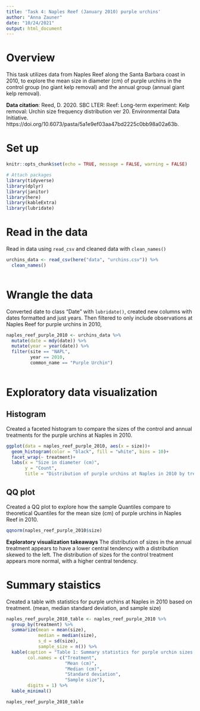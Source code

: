 ```yaml
---
title: 'Task 4: Naples Reef (January 2010) purple urchins'
author: "Anna Zauner"
date: "10/24/2021"
output: html_document
---
```


# Overview 

This task utilizes data from Naples Reef along the Santa Barbara coast in 2010, to explore the mean size in diameter (cm) of purple urchins in the control group (no giant kelp removal) and the annual group (annual giant kelp removal).

**Data citation**: Reed, D. 2020. SBC LTER: Reef: Long-term experiment: Kelp removal: Urchin size frequency distribution ver 20. Environmental Data Initiative. https://doi.org/10.6073/pasta/5a1e9ef03aa47bd2225c0bb98a02a63b. 

# Set up

```r
knitr::opts_chunk$set(echo = TRUE, message = FALSE, warning = FALSE)

# Attach packages
library(tidyverse)
library(dplyr)
library(janitor)
library(here)
library(kableExtra)
library(lubridate)

```

# Read in the data

Read in data using `read_csv` and cleaned data with `clean_names()`

```r
urchins_data <- read_csv(here("data", "urchins.csv")) %>% 
  clean_names()
  
```

# Wrangle the data

Converted date to class "Date" with `lubridate()`, created new columns with dates formatted and just years. Then filtered to only include observations at Naples Reef for purple urchins in 2010,

```r
naples_reef_purple_2010 <- urchins_data %>% 
  mutate(date = mdy(date)) %>% 
  mutate(year = year(date)) %>% 
  filter(site == "NAPL", 
         year == 2010, 
         common_name == "Purple Urchin") 
  
```

# Exploratory data visualization

## Histogram

Created a faceted histogram to compare the sizes of the control and annual treatments for the purple urchins at Naples in 2010. 

```r
ggplot(data = naples_reef_purple_2010, aes(x = size))+
  geom_histogram(color = "black", fill = "white", bins = 10)+
  facet_wrap(~ treatment)+
  labs(x = "Size in diameter (cm)",
       y = "Count",
       title = "Distribution of purple urchins at Naples in 2010 by treatment (ZAUNER)")

```


## QQ plot

Created a QQ plot to explore how the sample Quantiles compare to theoretical Quantiles for the mean size (cm) of purple urchins in Naples Reef in 2010.

```r
qqnorm(naples_reef_purple_2010$size)
```

**Exploratory visualization takeaways** The distribution of sizes in the annual treatment appears to have a lower central tendency with a distribution skewed to the left. The distribution of sizes for the control treatment appears more normal, with a higher central tendency. 

# Summary staistics

Created a table with statistics for purple urchins at Naples in 2010 based on treatment. (mean, median standard deviation, and sample size)

```r

naples_reef_purple_2010_table <- naples_reef_purple_2010 %>% 
  group_by(treatment) %>% 
  summarize(mean = mean(size),
            median = median(size),
            s_d = sd(size),
            sample_size = n()) %>% 
  kable(caption = "Table 1: Summary statistics for purple urchin sizes (cm) at Naples in 2010",
        col.names = c("Treatment",
                      "Mean (cm)",
                      "Median (cm)",
                      "Standard deviation",
                      "Sample size"),
        digits = 1) %>% 
  kable_minimal()

naples_reef_purple_2010_table
```


